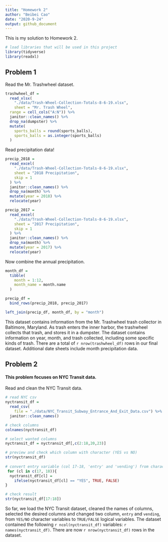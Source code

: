 ```yaml
---
title: "Homework 2"
author: "Beibei Cao"
date: "2020-9-24"
output: github_document
---
```


This is my solution to Homework 2.

```r
# load libraries that will be used in this project
library(tidyverse)
library(readxl)
```


## Problem 1

Read the Mr. Trashwheel dataset.

```r
trashwheel_df = 
  read_xlsx(
    "./data/Trash-Wheel-Collection-Totals-8-6-19.xlsx", 
    sheet = "Mr. Trash Wheel",
  range = cell_cols("A:N")) %>% 
  janitor::clean_names() %>% 
  drop_na(dumpster) %>% 
  mutate(
    sports_balls = round(sports_balls),
    sports_balls = as.integer(sports_balls)
  )
```

Read precipitation data!

```r
precip_2018 = 
  read_excel(
    "./data/Trash-Wheel-Collection-Totals-8-6-19.xlsx",
    sheet = "2018 Precipitation",
    skip = 1
  ) %>% 
  janitor::clean_names() %>% 
  drop_na(month) %>% 
  mutate(year = 2018) %>% 
  relocate(year)

precip_2017 = 
  read_excel(
    "./data/Trash-Wheel-Collection-Totals-8-6-19.xlsx",
    sheet = "2017 Precipitation",
    skip = 1
  ) %>% 
  janitor::clean_names() %>% 
  drop_na(month) %>% 
  mutate(year = 2017) %>% 
  relocate(year)
```

Now combine the annual precipitation.

```r
month_df = 
  tibble(
    month = 1:12,
    month_name = month.name
  )

precip_df = 
  bind_rows(precip_2018, precip_2017)

left_join(precip_df, month_df, by = "month")
```

This dataset contains information from the Mr. Trashwheel trash collector in Baltimore, Maryland. As trash enters the inner harbor, the trashwheel collects that trash, and stores it in a dumpster. The dataset contains information on year, month, and trash collected, including some specific kinds of trash. There are a total of ``r nrow(trashwheel_df)`` rows in our final dataset. Additional date sheets include month precipitation data. 


## Problem 2
#### This problem focuses on NYC Transit data.

Read and clean the NYC Transit data.

```r
# read NYC csv
nyctransit_df = 
  read_csv(
    file = "./data/NYC_Transit_Subway_Entrance_And_Exit_Data.csv") %>% 
  janitor::clean_names() 

# check columns  
colnames(nyctransit_df)

# select wanted columns
nyctransit_df = nyctransit_df[,c(2:18,20,23)]

# preview and check which column with character (YES vs NO)
str(nyctransit_df)
  
# convert entry variable (col 17-18, 'entry' and 'vending') from character (YES vs NO) to a logical variable
 for (cl in c(17, 18)){
  nyctransit_df[cl] = 
    ifelse(nyctransit_df[cl] == "YES", TRUE, FALSE)
}

# check result
str(nyctransit_df[17:18])
```

So far, we load the NYC Transit dataset, cleaned the names of columns, selected the desired columns and changed two column, `entry` and `vending`,  from `YES/NO` character variables to `TRUE/FALSE` logical variables. The dataset contained the following ``r ncol(nyctransit_df)`` variables: ``r names(nyctransit_df)``. There are now ``r nrow(nyctransit_df)`` rows in the dataset. 
